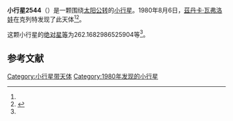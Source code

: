 {{Infobox planet
| bgcolour = #FFFFC0
| name = 2544 Gubarev
| symbol = 
| image = 
| caption = 
| discovery = yes
| discovery_ref = 
| discoverer = [[茲丹卡·瓦弗洛娃|茲丹卡·瓦弗洛娃]]
| discovery_site = [[克列特|克列特]] 
| discovered = 1980年8月6日
| designations = yes
| mp_name = 
| named_after = 
| alt_names = 1980 PS/ 1950 BK1 / 1979 BP / A917 CA
| mp_category = [[主带小行星|主带小行星]]
| orbit_ref = <ref name="a">[http://ssd.jpl.nasa.gov/sbdb.cgi?sstr=2544 2544 Gubarev] {{Wayback|url=http://ssd.jpl.nasa.gov/sbdb.cgi?sstr=2544 |date=20120406133347 }}，小行星數據庫瀏覽器（JPL Small-Body Database Browser）－[[美国国家航空航天局|美国国家航空航天局]]喷气推进实验室</ref>
| epoch = 2456400.5 (2013年4月18日更新)
| aphelion = {{convert|2.9445811649105|AU|km|3|abbr=on|lk=out}}
| perihelion = {{convert|1.802967005315879|AU|km|3|abbr=on}}
| semimajor = {{convert|2.37377408511319|AU|km|3|abbr=on}}
| eccentricity = 0.240463944
| period = 1335.849411 [[日|日]]<br />3.66[[儒略年|儒略年]]
| avg_speed = 
| inclination = 22.51684792405319
| asc_node = 305.5142890627719
| mean_anomaly = 
| arg_peri = 262.1682986525904
| satellites = 
| physical_characteristics = yes
| dimensions = 
| mass = 
| density = 
| surface_grav = 
| escape_velocity = 
| sidereal_day = 
| axial_tilt = 
| pole_ecliptic_lat = 
| pole_ecliptic_lon = 
| albedo = 
| temperatures= 
| temp_name1 = 
| mean_temp_1 = 
| max_temp_1 = 
| temp_name2 = 
| max_temp_2 = 
| spectral_type = 
| abs_magnitude = 262.1682986525904
}}

'''小行星2544'''（{{lang-en|2544 Gubarev}}）是一颗围绕[[太阳|太阳]][[公转|公转]]的[[小行星|小行星]]。1980年8月6日，[[茲丹卡·瓦弗洛娃|茲丹卡·瓦弗洛娃]]在克列特发现了此天体<ref name="a" /><ref>{{cite news|title=小行星列表|url=http://cfa-www.harvard.edu/iau/lists/NumberedMPs.txt|accessdate=2013-07-08|newspaper=哈佛大学|archive-date=2008-05-17|archive-url=https://web.archive.org/web/20080517010638/http://cfa-www.harvard.edu/iau/lists/NumberedMPs.txt|dead-url=no}}</ref>。

这颗小行星的[[绝对星等|绝对星等]]为262.1682986525904等<ref name="a" />。

==参考文献==
{{reflist}}
{{Minor Planet Number|[[小行星2543|小行星2543]]|[[小行星2545|小行星2545]]}}

{{小天体}}

[[Category:小行星带天体|Category:小行星带天体]]
[[Category:1980年发现的小行星|Category:1980年发现的小行星]]

{{asteroid-stub}}